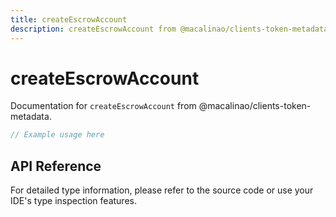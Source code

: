 ```yaml
---
title: createEscrowAccount
description: createEscrowAccount from @macalinao/clients-token-metadata
---
```


# createEscrowAccount

Documentation for `createEscrowAccount` from @macalinao/clients-token-metadata.

```typescript
// Example usage here
```

## API Reference

For detailed type information, please refer to the source code or use your IDE's type inspection features.
